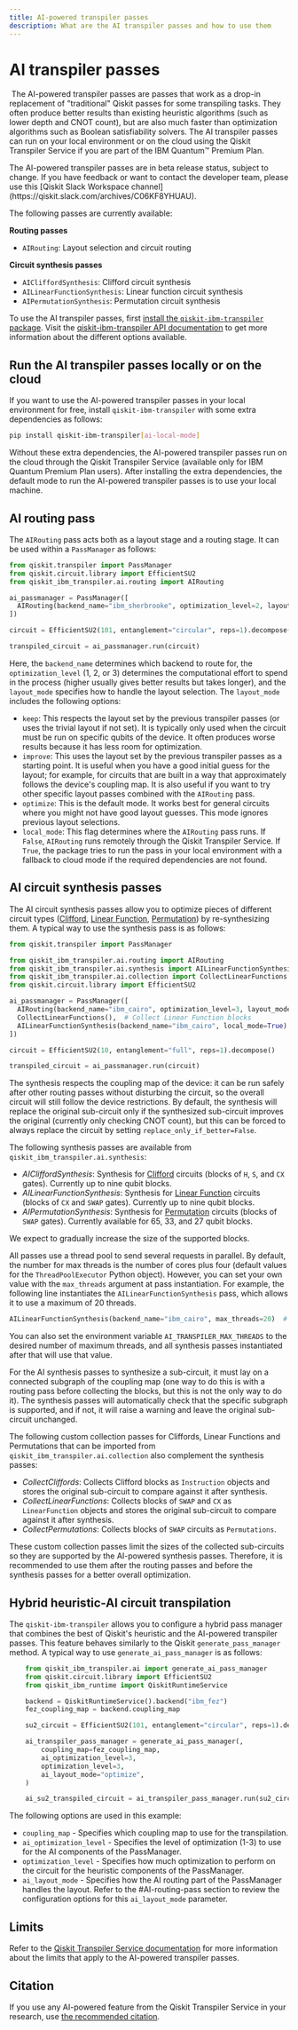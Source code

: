```yaml
---
title: AI-powered transpiler passes
description: What are the AI transpiler passes and how to use them
---
```


# AI transpiler passes
​
The AI-powered transpiler passes are passes that work as a drop-in replacement of "traditional" Qiskit passes for some transpiling tasks. They often produce better results than existing heuristic algorithms (such as lower depth and CNOT count), but are also much faster than optimization algorithms such as Boolean satisfiability solvers. The AI transpiler passes can run on your local environment or on the cloud using the Qiskit Transpiler Service if you are part of the IBM Quantum&trade; Premium Plan.


<Admonition type="note">
    The AI-powered transpiler passes are in beta release status, subject to change.
    If you have feedback or want to contact the developer team, please use this [Qiskit Slack Workspace channel](https://qiskit.slack.com/archives/C06KF8YHUAU).
</Admonition>

The following passes are currently available:

**Routing passes**
 - `AIRouting`: Layout selection and circuit routing

**Circuit synthesis passes**
 - `AICliffordSynthesis`: Clifford circuit synthesis
 - `AILinearFunctionSynthesis`: Linear function circuit synthesis
 - `AIPermutationSynthesis`: Permutation circuit synthesis

To use the AI transpiler passes, first [install the `qiskit-ibm-transpiler` package](/guides/qiskit-transpiler-service#install-transpiler-service). Visit the [qiskit-ibm-transpiler API documentation](/api/qiskit-ibm-transpiler) to get more information about the different options available.

## Run the AI transpiler passes locally or on the cloud

If you want to use the AI-powered transpiler passes in your local environment for free, install `qiskit-ibm-transpiler` with some extra dependencies as follows:

```sh
pip install qiskit-ibm-transpiler[ai-local-mode]
```

Without these extra dependencies, the AI-powered transpiler passes run on the cloud through the Qiskit Transpiler Service (available only for IBM Quantum Premium Plan users). After installing the extra dependencies, the default mode to run the AI-powered transpiler passes is to use your local machine.

## AI routing pass

The `AIRouting` pass acts both as a layout stage and a routing stage. It can be used within a `PassManager` as follows:

```python
from qiskit.transpiler import PassManager
from qiskit.circuit.library import EfficientSU2
from qiskit_ibm_transpiler.ai.routing import AIRouting

ai_passmanager = PassManager([
  AIRouting(backend_name="ibm_sherbrooke", optimization_level=2, layout_mode="optimize", local_mode=True)
])

circuit = EfficientSU2(101, entanglement="circular", reps=1).decompose()

transpiled_circuit = ai_passmanager.run(circuit)
```

Here, the `backend_name` determines which backend to route for, the `optimization_level` (1, 2, or 3) determines the computational effort to spend in the process (higher usually gives better results but takes longer), and the `layout_mode` specifies how to handle the layout selection.
The `layout_mode` includes the following options:

- `keep`: This respects the layout set by the previous transpiler passes (or uses the trivial layout if not set). It is typically only used when the circuit must be run on specific qubits of the device. It often produces worse results because it has less room for optimization.
- `improve`: This uses the layout set by the previous transpiler passes as a starting point. It is useful when you have a good initial guess for the layout; for example, for circuits that are built in a way that approximately follows the device's coupling map. It is also useful if you want to try other specific layout passes combined with the `AIRouting` pass.
- `optimize`: This is the default mode. It works best for general circuits where you might not have good layout guesses. This mode ignores previous layout selections.
- `local_mode`: This flag determines where the `AIRouting` pass runs. If `False`, `AIRouting` runs remotely through the Qiskit Transpiler Service. If `True`, the package tries to run the pass in your local environment with a fallback to cloud mode if the required dependencies are not found.

## AI circuit synthesis passes

The AI circuit synthesis passes allow you to optimize pieces of different circuit types ([Clifford](/api/qiskit/qiskit.quantum_info.Clifford), [Linear Function](/api/qiskit/qiskit.circuit.library.LinearFunction), [Permutation](/api/qiskit/qiskit.circuit.library.Permutation#permutation)) by re-synthesizing them. A typical way to use the synthesis pass is as follows:

```python
from qiskit.transpiler import PassManager

from qiskit_ibm_transpiler.ai.routing import AIRouting
from qiskit_ibm_transpiler.ai.synthesis import AILinearFunctionSynthesis
from qiskit_ibm_transpiler.ai.collection import CollectLinearFunctions
from qiskit.circuit.library import EfficientSU2

ai_passmanager = PassManager([
  AIRouting(backend_name="ibm_cairo", optimization_level=3, layout_mode="optimize", local_mode=True),  # Route circuit
  CollectLinearFunctions(),  # Collect Linear Function blocks
  AILinearFunctionSynthesis(backend_name="ibm_cairo", local_mode=True)  # Re-synthesize Linear Function blocks
])

circuit = EfficientSU2(10, entanglement="full", reps=1).decompose()

transpiled_circuit = ai_passmanager.run(circuit)
```

The synthesis respects the coupling map of the device: it can be run safely after other routing passes without disturbing the circuit, so the overall circuit will still follow the device restrictions. By default, the synthesis will replace the original sub-circuit only if the synthesized sub-circuit improves the original (currently only checking CNOT count), but this can be forced to always replace the circuit by setting `replace_only_if_better=False`.

The following synthesis passes are available from `qiskit_ibm_transpiler.ai.synthesis`:

- *AICliffordSynthesis*: Synthesis for [Clifford](/api/qiskit/qiskit.quantum_info.Clifford) circuits (blocks of `H`, `S`, and `CX` gates). Currently up to nine qubit blocks.
- *AILinearFunctionSynthesis*: Synthesis for [Linear Function](/api/qiskit/qiskit.circuit.library.LinearFunction) circuits (blocks of `CX` and `SWAP` gates). Currently up to nine qubit blocks.
- *AIPermutationSynthesis*: Synthesis for [Permutation](/api/qiskit/qiskit.circuit.library.Permutation#permutation) circuits (blocks of `SWAP` gates). Currently available for 65, 33, and 27 qubit blocks.

We expect to gradually increase the size of the supported blocks.

All passes use a thread pool to send several requests in parallel. By default, the number for max threads is the number of cores plus four (default values for the `ThreadPoolExecutor` Python object). However, you can set your own value with the `max_threads` argument at pass instantiation. For example, the following line instantiates the `AILinearFunctionSynthesis` pass, which allows it to use a maximum of 20 threads.

```python
AILinearFunctionSynthesis(backend_name="ibm_cairo", max_threads=20)  # Re-synthesize Linear Function blocks using 20 threads max
```

You can also set the environment variable `AI_TRANSPILER_MAX_THREADS` to the desired number of maximum threads, and all synthesis passes instantiated after that will use that value.

For the AI synthesis passes to synthesize a sub-circuit, it must lay on a connected subgraph of the coupling map (one way to do this is with a routing pass before collecting the blocks, but this is not the only way to do it). The synthesis passes will automatically check that the specific subgraph is supported, and if not, it will raise a warning and leave the original sub-circuit unchanged.

The following custom collection passes for Cliffords, Linear Functions and Permutations that can be imported from `qiskit_ibm_transpiler.ai.collection` also complement the synthesis passes:

- *CollectCliffords*: Collects Clifford blocks as `Instruction` objects and stores the original sub-circuit to compare against it after synthesis.
- *CollectLinearFunctions*: Collects blocks of `SWAP` and `CX` as `LinearFunction` objects and stores the original sub-circuit to compare against it after synthesis.
- *CollectPermutations*: Collects blocks of `SWAP` circuits as `Permutations`.

These custom collection passes limit the sizes of the collected sub-circuits so they are supported by the AI-powered synthesis passes. Therefore, it is recommended to use them after the routing passes and before the synthesis passes for a better overall optimization.

## Hybrid heuristic-AI circuit transpilation

The `qiskit-ibm-transpiler` allows you to configure a hybrid pass manager that combines the best of Qiskit's heuristic and the AI-powered transpiler passes. This feature behaves similarly to the Qiskit `generate_pass_manager` method. A typical way to use `generate_ai_pass_manager` is as follows:

```python
    from qiskit_ibm_transpiler.ai import generate_ai_pass_manager
    from qiskit.circuit.library import EfficientSU2
    from qiskit_ibm_runtime import QiskitRuntimeService

    backend = QiskitRuntimeService().backend("ibm_fez")
    fez_coupling_map = backend.coupling_map

    su2_circuit = EfficientSU2(101, entanglement="circular", reps=1).decompose()

    ai_transpiler_pass_manager = generate_ai_pass_manager(,
        coupling_map=fez_coupling_map,
        ai_optimization_level=3,
        optimization_level=3,
        ai_layout_mode="optimize",
    )

    ai_su2_transpiled_circuit = ai_transpiler_pass_manager.run(su2_circuit),
```

The following options are used in this example:
* `coupling_map` - Specifies which coupling map to use for the transpilation.
* `ai_optimization_level` - Specifies the level of optimization (1-3) to use for the AI components of the PassManager.
* `optimization_level` - Specifies how much optimization to perform on the circuit for the heuristic components of the PassManager.
* `ai_layout_mode` - Specifies how the AI routing part of the PassManager handles the layout. Refer to the #AI-routing-pass section to review the configuration options for this `ai_layout_mode` parameter.

## Limits

Refer to the [Qiskit Transpiler Service documentation](./qiskit-transpiler-service#limits-of-the-qiskit-transpiler-service) for more information about the limits that apply to the AI-powered transpiler passes.

## Citation

If you use any AI-powered feature from the Qiskit Transpiler Service in your research, use [the recommended citation](./qiskit-transpiler-service#citation).
